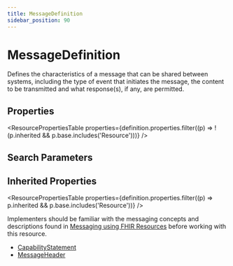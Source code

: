 ```yaml
---
title: MessageDefinition
sidebar_position: 90
---
```



# MessageDefinition

Defines the characteristics of a message that can be shared between systems, including the type of event that initiates the message, the content to be transmitted and what response(s), if any, are permitted.

<Tabs queryString="section">
<TabItem value="schema" label="Schema" default>

## Properties

<ResourcePropertiesTable
  properties={definition.properties.filter((p) => !(p.inherited && p.base.includes('Resource')))}
/>

## Search Parameters

<SearchParamsTable searchParams={definition.searchParameters} />

## Inherited Properties

<ResourcePropertiesTable properties={definition.properties.filter((p) => p.inherited && p.base.includes('Resource'))} />

</TabItem>
  <TabItem value="usage" label="Usage">
    <div> <a name="scope"></a>  <p> Implementers should be familiar with the messaging concepts and descriptions found in <a href="https://www.hl7.org/fhir/messaging.html">Messaging using FHIR Resources</a> before working with this resource. </p> </div>
    </TabItem>
  
  
  <TabItem value="referencedBy" label="Referenced By">
    <ul><li><a href="/docs/api/fhir/resources/capabilitystatement">CapabilityStatement</a></li>
<li><a href="/docs/api/fhir/resources/messageheader">MessageHeader</a></li></ul>
    </TabItem>

</Tabs>
